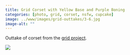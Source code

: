```yaml
---
title: Grid Corset with Yellow Base and Purple Boning
categories: [photo, grid, corset, nsfw, cupcake]
image: ../www/images/grid-outtakes/3-6.jpg
image-alt: ""
---
```


Outtake of corset from the [grid project](/posts/2025-01-27_grid-project.html).

![](../www/images/grid-outtakes/3-6.jpg)

